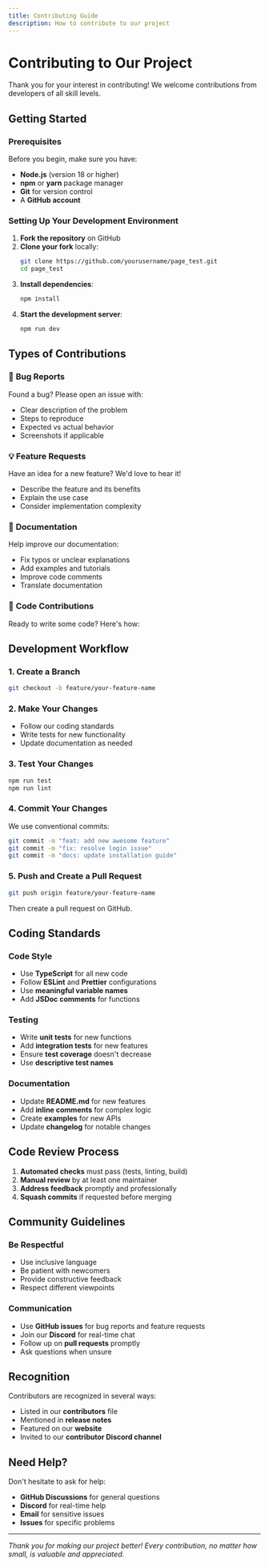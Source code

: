 ```yaml
---
title: Contributing Guide
description: How to contribute to our project
---
```


# Contributing to Our Project

Thank you for your interest in contributing! We welcome contributions from developers of all skill levels.

## Getting Started

### Prerequisites

Before you begin, make sure you have:

- **Node.js** (version 18 or higher)
- **npm** or **yarn** package manager
- **Git** for version control
- A **GitHub account**

### Setting Up Your Development Environment

1. **Fork the repository** on GitHub
2. **Clone your fork** locally:
   ```bash
   git clone https://github.com/yourusername/page_test.git
   cd page_test
   ```
3. **Install dependencies**:
   ```bash
   npm install
   ```
4. **Start the development server**:
   ```bash
   npm run dev
   ```

## Types of Contributions

### 🐛 **Bug Reports**
Found a bug? Please open an issue with:
- Clear description of the problem
- Steps to reproduce
- Expected vs actual behavior
- Screenshots if applicable

### 💡 **Feature Requests**
Have an idea for a new feature? We'd love to hear it!
- Describe the feature and its benefits
- Explain the use case
- Consider implementation complexity

### 📝 **Documentation**
Help improve our documentation:
- Fix typos or unclear explanations
- Add examples and tutorials
- Improve code comments
- Translate documentation

### 🔧 **Code Contributions**
Ready to write some code? Here's how:

## Development Workflow

### 1. Create a Branch
```bash
git checkout -b feature/your-feature-name
```

### 2. Make Your Changes
- Follow our coding standards
- Write tests for new functionality
- Update documentation as needed

### 3. Test Your Changes
```bash
npm run test
npm run lint
```

### 4. Commit Your Changes
We use conventional commits:
```bash
git commit -m "feat: add new awesome feature"
git commit -m "fix: resolve login issue"
git commit -m "docs: update installation guide"
```

### 5. Push and Create a Pull Request
```bash
git push origin feature/your-feature-name
```

Then create a pull request on GitHub.

## Coding Standards

### Code Style
- Use **TypeScript** for all new code
- Follow **ESLint** and **Prettier** configurations
- Use **meaningful variable names**
- Add **JSDoc comments** for functions

### Testing
- Write **unit tests** for new functions
- Add **integration tests** for new features  
- Ensure **test coverage** doesn't decrease
- Use **descriptive test names**

### Documentation
- Update **README.md** for new features
- Add **inline comments** for complex logic
- Create **examples** for new APIs
- Update **changelog** for notable changes

## Code Review Process

1. **Automated checks** must pass (tests, linting, build)
2. **Manual review** by at least one maintainer
3. **Address feedback** promptly and professionally
4. **Squash commits** if requested before merging

## Community Guidelines

### Be Respectful
- Use inclusive language
- Be patient with newcomers
- Provide constructive feedback
- Respect different viewpoints

### Communication
- Use **GitHub issues** for bug reports and feature requests
- Join our **Discord** for real-time chat
- Follow up on **pull requests** promptly
- Ask questions when unsure

## Recognition

Contributors are recognized in several ways:
- Listed in our **contributors** file
- Mentioned in **release notes**
- Featured on our **website**
- Invited to our **contributor Discord channel**

## Need Help?

Don't hesitate to ask for help:
- **GitHub Discussions** for general questions
- **Discord** for real-time help
- **Email** for sensitive issues
- **Issues** for specific problems

---

*Thank you for making our project better! Every contribution, no matter how small, is valuable and appreciated.*
